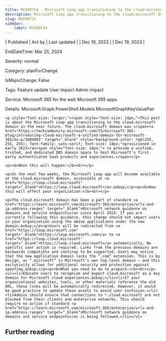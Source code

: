 ```yaml
---
title: MC699714 - Microsoft Loop app transitioning to the cloud.microsoft domain
description: Microsoft Loop app transitioning to the cloud.microsoft domain
slug: MC699714
sidebar:
    label: MC699714
---
```



| Published | Act by | Last updated |
| Dec 19, 2023 |  | Dec 19, 2023 |

EndDateTime: Mar 25, 2024

Severity: normal

Category: planForChange

IsMajorChange: False

Tags: Feature update User impact Admin impact

Service: Microsoft 365 for the web Microsoft 365 apps

Details: Microsoft.Graph.PowerShell.Models.MicrosoftGraphKeyValuePair

```
<p style="font-size: larger;"><span style="font-size: 14px;">This post is about the Microsoft Loop app transitioning to the cloud.microsoft domain in the near future. The cloud.microsoft domain was </span><a href="https://techcommunity.microsoft.com/t5/microsoft-365-blog/introducing-cloud-microsoft-a-unified-domain-for-microsoft-365/ba-p/3804961" target="_blank" style="background-color: rgb(255, 255, 255); font-family: sans-serif; font-size: 14px;">provisioned in early 2023</a><span style="font-size: 14px;"> to provide a unified, trusted, and dedicated DNS domain space to host Microsoft’s first-party authenticated SaaS products and experiences.</span></p>

<p><b>When this will happen:</b><br></p>

<p>In the next few weeks, the Microsoft Loop app will become available at the cloud.microsoft domain, accessible at <a href="https://loop.cloud.microsoft" target="_blank">https://loop.cloud.microsoft</a>.&nbsp;</p><p><b>How this will affect your organization:</b><br></p>

<p>The cloud.microsoft domain has been a part of standard <a href="https://learn.microsoft.com/microsoft-365/enterprise/urls-and-ip-address-ranges" target="_blank">Microsoft network guidance on domains and service endpoints</a> since April 2023. If you are currently following this guidance, this change should not impact users in your organization using the above applications under the new domain.&nbsp;</p><p>Users will be redirected from <a href="https://loop.microsoft.com" target="_blank">https://loop.microsoft.com</a> to <a href="https://loop.cloud.microsoft" target="_blank">https://loop.cloud.microsoft</a> automatically. No specific user action is required. Links from the previous domains are backwards compatible and continue to be supported. Users may notice that the new application domain lacks the “.com” extension. This is by design, as “.microsoft” is Microsoft’s own top-level domain – and this exclusivity allows for additional security and protection against spoofing.&nbsp;</p><p><b>What you need to do to prepare:</b><br></p>
<ul><li>Educate users to recognize and expect cloud.microsoft as a key domain for Microsoft cloud experiences.&nbsp;</li><li>If your organizational websites, tools, or other materials reference the old URL, those links will be automatically redirected. However, it would be good practice to update those assets to avoid user confusion.</li><li>Admins should ensure that connections to *.cloud.microsoft are not blocked from their clients and enterprise networks. This should require no action if standard <a href="https://learn.microsoft.com/microsoft-365/enterprise/urls-and-ip-address-ranges" target="_blank">Microsoft network guidance on domains and service endpoints</a> is being followed.</li></ul>
```

## Further reading
